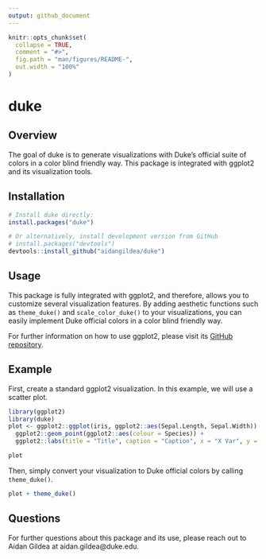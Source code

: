 ```yaml
---
output: github_document
---
```


<!-- README.md is generated from README.Rmd. Please edit that file -->

```r
knitr::opts_chunk$set(
  collapse = TRUE,
  comment = "#>",
  fig.path = "man/figures/README-",
  out.width = "100%"
)
```

# duke

<!-- badges: start -->
<!-- badges: end -->

## Overview

The goal of duke is to generate visualizations with Duke's official suite of colors in a color blind friendly way. This package is integrated with ggplot2 and its visualization tools. 

## Installation


``` r
# Install duke directly:
install.packages("duke")

# Or alternatively, install development version from GitHub
# install.packages("devtools")
devtools::install_github("aidangildea/duke")
```
## Usage

This package is fully integrated with ggplot2, and therefore, allows you to customize several visualization features. By adding aesthetic functions such as `theme_duke()` and `scale_color_duke()` to your visualizations, you can easily implement Duke official colors in a color blind friendly way.

For further information on how to use ggplot2, please visit its [GitHub repository](https://github.com/tidyverse/ggplot2).

## Example

First, create a standard ggplot2 visualization. In this example, we will use 
a scatter plot. 

```r
library(ggplot2)
library(duke)
plot <- ggplot2::ggplot(iris, ggplot2::aes(Sepal.Length, Sepal.Width)) +
  ggplot2::geom_point(ggplot2::aes(colour = Species)) +
  ggplot2::labs(title = "Title", caption = "Caption", x = "X Var", y = "Y Var")

plot
```

Then, simply convert your visualization to Duke official colors by calling `theme_duke()`.

```r
plot + theme_duke()
```

## Questions

For further questions about this package and its use, please reach out to Aidan Gildea
at aidan.gildea@duke.edu.
